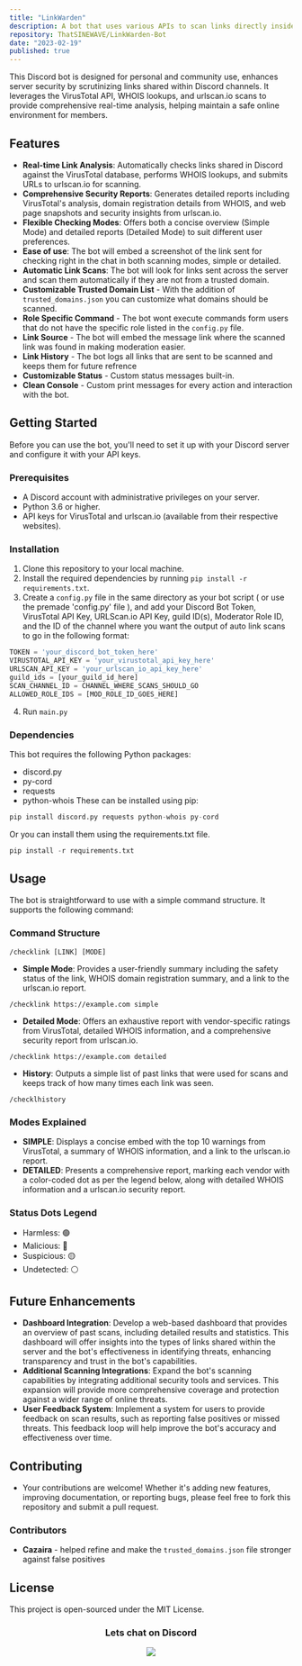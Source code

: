 ```yaml
---
title: "LinkWarden"
description: A bot that uses various APIs to scan links directly inside any discord server automatically
repository: ThatSINEWAVE/LinkWarden-Bot
date: "2023-02-19"
published: true
---
```


This Discord bot is designed for personal and community use, enhances server security by scrutinizing links shared within Discord channels. It leverages the VirusTotal API, WHOIS lookups, and urlscan.io scans to provide comprehensive real-time analysis, helping maintain a safe online environment for members.

## Features

- **Real-time Link Analysis**: Automatically checks links shared in Discord against the VirusTotal database, performs WHOIS lookups, and submits URLs to urlscan.io for scanning.
- **Comprehensive Security Reports**: Generates detailed reports including VirusTotal's analysis, domain registration details from WHOIS, and web page snapshots and security insights from urlscan.io.
- **Flexible Checking Modes**: Offers both a concise overview (Simple Mode) and detailed reports (Detailed Mode) to suit different user preferences.
- **Ease of use**: The bot will embed a screenshot of the link sent for checking right in the chat in both scanning modes, simple or detailed.
- **Automatic Link Scans**: The bot will look for links sent across the server and scan them automatically if they are not from a trusted domain.
- **Customizable Trusted Domain List** - With the addition of `trusted_domains.json` you can customize what domains should be scanned.
- **Role Specific Command** - The bot wont execute commands form users that do not have the specific role listed in the `config.py` file.
- **Link Source** - The bot will embed the message link where the scanned link was found in making moderation easier.
- **Link History** - The bot logs all links that are sent to be scanned and keeps them for future refrence
- **Customizable Status** - Custom status messages built-in.
- **Clean Console** - Custom print messages for every action and interaction with the bot.

## Getting Started

Before you can use the bot, you'll need to set it up with your Discord server and configure it with your API keys.

### Prerequisites

- A Discord account with administrative privileges on your server.
- Python 3.6 or higher.
- API keys for VirusTotal and urlscan.io (available from their respective websites).

### Installation

1. Clone this repository to your local machine.
2. Install the required dependencies by running `pip install -r requirements.txt`.
3. Create a `config.py` file in the same directory as your bot script ( or use the premade 'config.py' file ), and add your Discord Bot Token, VirusTotal API Key, URLScan.io API Key, guild ID(s), Moderator Role ID, and the ID of the channel where you want the output of auto link scans to go in the following format:

```python
TOKEN = 'your_discord_bot_token_here'
VIRUSTOTAL_API_KEY = 'your_virustotal_api_key_here'
URLSCAN_API_KEY = 'your_urlscan_io_api_key_here'
guild_ids = [your_guild_id_here]
SCAN_CHANNEL_ID = CHANNEL_WHERE_SCANS_SHOULD_GO
ALLOWED_ROLE_IDS = [MOD_ROLE_ID_GOES_HERE]
```
4. Run `main.py`

### Dependencies

This bot requires the following Python packages:
- discord.py
- py-cord
- requests
- python-whois
These can be installed using pip:

```python
pip install discord.py requests python-whois py-cord
```

Or you can install them using the requirements.txt file.

```python
pip install -r requirements.txt
```
## Usage

The bot is straightforward to use with a simple command structure. It supports the following command:

### Command Structure

`/checklink [LINK] [MODE]`

- **Simple Mode**: Provides a user-friendly summary including the safety status of the link, WHOIS domain registration summary, and a link to the urlscan.io report.

`/checklink https://example.com simple`

- **Detailed Mode**: Offers an exhaustive report with vendor-specific ratings from VirusTotal, detailed WHOIS information, and a comprehensive security report from urlscan.io.

`/checklink https://example.com detailed`

- **History**: Outputs a simple list of past links that were used for scans and keeps track of how many times each link was seen.

`/checklhistory`

### Modes Explained
- **SIMPLE**: Displays a concise embed with the top 10 warnings from VirusTotal, a summary of WHOIS information, and a link to the urlscan.io report.
- **DETAILED**: Presents a comprehensive report, marking each vendor with a color-coded dot as per the legend below, along with detailed WHOIS information and a urlscan.io security report.

### Status Dots Legend

- Harmless: 🟢
- Malicious: 🔴
- Suspicious: 🟡
- Undetected: ⚪

## Future Enhancements

- **Dashboard Integration**: Develop a web-based dashboard that provides an overview of past scans, including detailed results and statistics. This dashboard will offer insights into the types of links shared within the server and the bot's effectiveness in identifying threats, enhancing transparency and trust in the bot's capabilities.
- **Additional Scanning Integrations**: Expand the bot's scanning capabilities by integrating additional security tools and services. This expansion will provide more comprehensive coverage and protection against a wider range of online threats.
- **User Feedback System**: Implement a system for users to provide feedback on scan results, such as reporting false positives or missed threats. This feedback loop will help improve the bot's accuracy and effectiveness over time.

## Contributing

- Your contributions are welcome! Whether it's adding new features, improving documentation, or reporting bugs, please feel free to fork this repository and submit a pull request.

### Contributors

- **Cazaira** - helped refine and make the `trusted_domains.json` file stronger against false positives

## License

This project is open-sourced under the MIT License.

<div align="center">

### Lets chat on Discord

[![](https://dcbadge.vercel.app/api/server/zjjKSV8wFf)](https://discord.gg/zjjKSV8wFf)

</div>